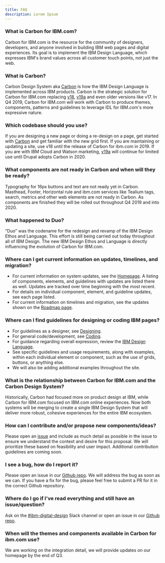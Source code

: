 ```yaml
---
title: FAQ
description: Lorem Ipsum
---
```


### What is Carbon for IBM.com?
Carbon for IBM.com is the resource for the community of designers, developers, and anyone involved in building IBM web pages and digital experiences. Its goal is to implement the IBM Design Language, which expresses IBM's brand values across all customer touch points, not just the web. 

### What is Carbon?
Carbon Design System aka [Carbon](https://www.carbondesignsystem.com) is how the IBM Design Language is implemented across IBM products. Carbon is the strategic solution for Carbon for IBM.com replacing [v18](https://www.ibm.com/standards/web/v18/design/), [v19a](https://www.ibm.com/standards/web/faq.html) and even older versions like v17. In Q4 2019, Carbon for IBM.com will work with Carbon to produce themes, components, patterns and guidelines to leverage IDL for IBM.com's more expressive nature.

### Which codebase should you use?
If you are designing a new page or doing a re-design on a page, get started with [Carbon](https://www.carbondesignsystem.com) and get familiar with the new grid first. If you are maintaining or updating a site, use v18 until the release of Carbon for ibm.com in 2019. If you are with IBM Cloud and Watson marketing, [v19a](https://www.ibm.com/standards/web/faq.html) will continue for limited use until Drupal adopts Carbon in 2020.

### What components are not ready in Carbon and when will they be ready?
Typography for 16px buttons and text are not ready yet in Carbon. Masthead, Footer, Horizontal rule and ibm.com services like Tealium tags, search, metrics and other web elements are not ready in Carbon. As components are finished they will be rolled out throughout Q4 2019 and into 2020.

### What happened to Duo?
“Duo” was the codename for the redesign and revamp of the IBM Design Ethos and Language. This effort is still being carried out today throughout all of IBM Design. The new IBM Design Ethos and Language is directly influencing the evolution of Carbon for IBM.com.

### Where can I get current information on updates, timelines, and migration?
* For current information on system updates, see the [Homepage](#). A listing of components, elements, and guidelines with updates are listed there as well. Updates are tracked over time beginning with the most recent.
* For details on individual component, element, and guideline updates, see each page listed.
* For current information on timelines and migration, see the updates shown on the [Roadmap page](https://github.com/carbon-design-system/ibm-dotcom-library/wiki/Roadmap).


### Where can I find guidelines for designing or coding IBM pages?
* For guidelines as a designer, see [Designing](/../getting-started/designing).
* For general code/development, see [Coding](/../getting-started/coding).
* For guidance regarding overall expression, review the [IBM Design Language](https://www.ibm.com/design/language/).
* See specific guidelines and usage requirements, along with examples, within each individual element or component, such as the use of grids, buttons, or anything else.
* We will also be adding additional examples throughout the site.

### What is the relationship between Carbon for IBM.com and the Carbon Design System?
Historically, Carbon had focused more on product design at IBM, while Carbon for IBM.com focused on IBM.com online experiences. Now both systems will be merging to create a single IBM Design System that will deliver more robust, cohesive experiences for the entire IBM ecosystem.

### How can I contribute and/or propose new components/ideas?
Please open an [issue](https://github.com/carbon-design-system/ibm-dotcom-library/issues/new/choose) and include as much detail as possible in the issue to ensure we understand the context and desire for this proposal. We will prioritize these based on feasibility and user impact. Additional contribution guidelines are coming soon.

### I see a bug, how do I report it?
Please open an issue in our [Github repo](https://github.com/carbon-design-system/ibm-dotcom-library/issues/new?assignees=emerson-pereira%2C+jacobottesen-dgc&labels=bug&template=bug_report.md). We will address the bug as soon as we can. If you have a fix for the bug, please feel free to submit a PR for it in the correct Github repository.

### Where do I go if I've read everything and still have an issue/question?
Ask on the [#ibm-digital-design](https://cognitive-app.slack.com/messages/C2PLX8GQ6) Slack channel or open an issue in our [Github repo](https://github.com/carbon-design-system/ibm-dotcom-library/issues/new/choose).

### When will the themes and components available in Carbon for ibm.com use?
We are working on the integration detail, we will provide updates on our homepage by the end of Q3.
